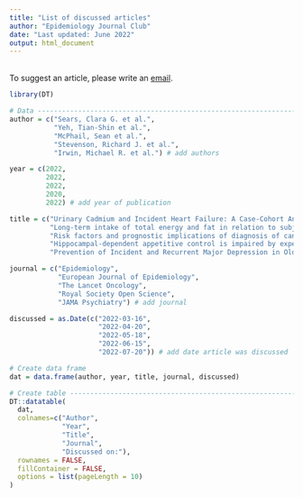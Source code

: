 ```yaml
---
title: "List of discussed articles"
author: "Epidemiology Journal Club"
date: "Last updated: June 2022"
output: html_document
---
```


<br>
To suggest an article, please write an [email](mailto:epidemiology_journal_club@pm.me?subject=Suggestion).
<br>

```r
library(DT)
```

```r
# Data -------------------------------------------------------------------------
author = c("Sears, Clara G. et al.",
           "Yeh, Tian-Shin et al.",
           "McPhail, Sean et al.",
           "Stevenson, Richard J. et al.",
           "Irwin, Michael R. et al.") # add authors

year = c(2022,
         2022,
         2022, 
         2020,
         2022) # add year of publication

title = c("Urinary Cadmium and Incident Heart Failure: A Case-Cohort Analysis Among Never-Smokers in Denmark",
          "Long‑term intake of total energy and fat in relation to subjective cognitive decline",
          "Risk factors and prognostic implications of diagnosis of cancer within 30 days after an emergency hospital admission (emergency presentation): an International Cancer Benchmarking Partnership (ICBP) population-based study",
          "Hippocampal-dependent appetitive control is impaired by experimental exposure to a Western-style diet",
          "Prevention of Incident and Recurrent Major Depression in Older Adults With Insomnia") # add title of publication

journal = c("Epidemiology",
            "European Journal of Epidemiology",
            "The Lancet Oncology",
            "Royal Society Open Science",
            "JAMA Psychiatry") # add journal

discussed = as.Date(c("2022-03-16",
                      "2022-04-20",
                      "2022-05-18",
                      "2022-06-15",
                      "2022-07-20")) # add date article was discussed

# Create data frame
dat = data.frame(author, year, title, journal, discussed)

# Create table -----------------------------------------------------------------
DT::datatable(
  dat,
  colnames=c("Author", 
             "Year",
             "Title",
             "Journal",
             "Discussed on:"),
  rownames = FALSE,
  fillContainer = FALSE,
  options = list(pageLength = 10)
)
```
